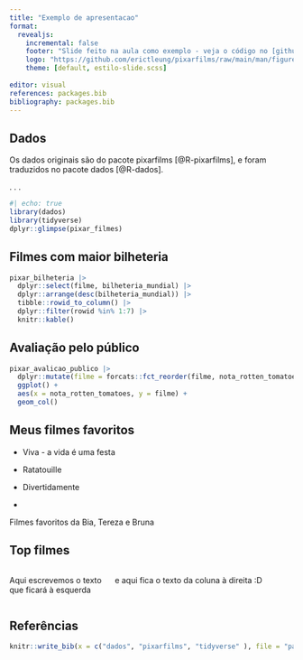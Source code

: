```yaml
---
title: "Exemplo de apresentacao"
format: 
  revealjs:
    incremental: false
    footer: "Slide feito na aula como exemplo - veja o código no [github](https://github.com/curso-r/exemplo-quarto-aula-relatorios)"
    logo: "https://github.com/erictleung/pixarfilms/raw/main/man/figures/logo.png"
    theme: [default, estilo-slide.scss]
    
editor: visual
references: packages.bib
bibliography: packages.bib
---
```


## Dados

Os dados originais são do pacote pixarfilms [@R-pixarfilms], e foram traduzidos no pacote dados [@R-dados].

. . .

```r
#| echo: true
library(dados)
library(tidyverse)
dplyr::glimpse(pixar_filmes)
```

## Filmes com maior bilheteria

```r
pixar_bilheteria |> 
  dplyr::select(filme, bilheteria_mundial) |> 
  dplyr::arrange(desc(bilheteria_mundial)) |> 
  tibble::rowid_to_column() |> 
  dplyr::filter(rowid %in% 1:7) |> 
  knitr::kable()
```

## Avaliação pelo público

```r

pixar_avalicao_publico |> 
  dplyr::mutate(filme = forcats::fct_reorder(filme, nota_rotten_tomatoes)) |> 
  ggplot() +
  aes(x = nota_rotten_tomatoes, y = filme) +
  geom_col()
```

## Meus filmes favoritos

::: incremental
-   Viva - a vida é uma festa

-   Ratatouille

-   Divertidamente

-   
:::

::: footer
Filmes favoritos da Bia, Tereza e Bruna
:::

## Top filmes

::: columns
::: {.column width="30%"}

Aqui escrevemos o texto que ficará à esquerda
:::

::: {.column width="60%" float="right"}
e aqui fica o texto da coluna à direita :D
:::
:::

## Referências

```r
knitr::write_bib(x = c("dados", "pixarfilms", "tidyverse" ), file = "packages.bib")
```
